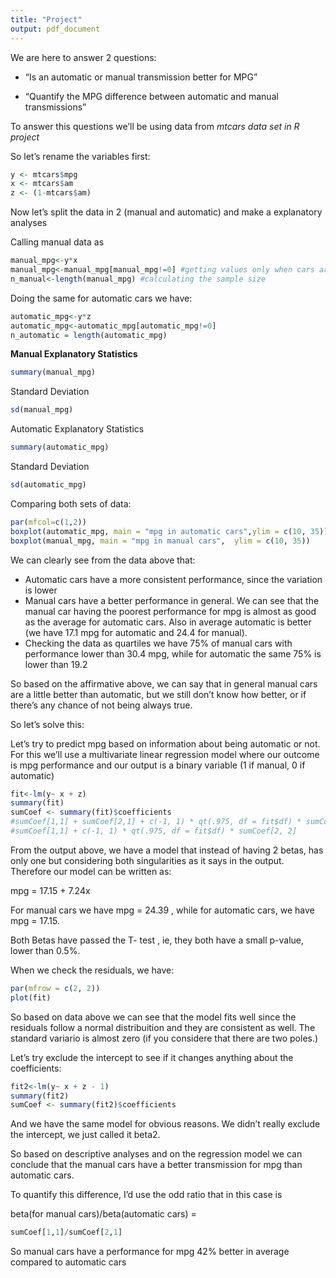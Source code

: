 ```yaml
---
title: "Project"
output: pdf_document
---
```


We are here to answer 2 questions:

- "Is an automatic or manual transmission better for MPG"

- "Quantify the MPG difference between automatic and manual transmissions"

To answer this questions we'll be using data from *mtcars data set in R project*

So let's rename the variables first:

```r
y <- mtcars$mpg
x <- mtcars$am
z <- (1-mtcars$am)
```
Now let's split the data in 2 (manual and automatic) and make a explanatory analyses

Calling manual data as 

```r
manual_mpg<-y*x 
manual_mpg<-manual_mpg[manual_mpg!=0] #getting values only when cars are manual
n_manual<-length(manual_mpg) #calculating the sample size
```

Doing the same for automatic cars we have:
```r
automatic_mpg<-y*z
automatic_mpg<-automatic_mpg[automatic_mpg!=0]
n_automatic = length(automatic_mpg)
```

**Manual Explanatory Statistics**
```r
summary(manual_mpg)
```
Standard Deviation
```r
sd(manual_mpg)
```

Automatic Explanatory Statistics
```r
summary(automatic_mpg)
```
Standard Deviation
```r
sd(automatic_mpg)
```

Comparing both sets of data:

```r
par(mfcol=c(1,2))
boxplot(automatic_mpg, main = "mpg in automatic cars",ylim = c(10, 35))
boxplot(manual_mpg, main = "mpg in manual cars",  ylim = c(10, 35))

```

We can clearly see from the data above that:

- Automatic cars have a more consistent performance, since the variation is lower
- Manual cars have a better performance in general. We can see that the manual car having the poorest performance for mpg is almost as good as the average for automatic cars. Also in average automatic is better (we have 17.1 mpg for automatic and 24.4 for manual).
- Checking the data as quartiles we have 75% of manual cars with performance lower than 30.4 mpg, while for automatic the same 75% is lower than 19.2

So based on the affirmative above, we can say that in general manual cars are a little better than automatic, but we still don't know how better, or if there's any chance of not being always true.

So let's solve this:

Let's try to predict mpg based on information about being automatic or not. For this we'll use a multivariate linear regression model where our outcome is mpg performance and our output is a binary variable (1 if manual, 0 if automatic)


```r
fit<-lm(y~ x + z)
summary(fit)
sumCoef <- summary(fit)$coefficients
#sumCoef[1,1] + sumCoef[2,1] + c(-1, 1) * qt(.975, df = fit$df) * sumCoef[2, 2]
#sumCoef[1,1] + c(-1, 1) * qt(.975, df = fit$df) * sumCoef[2, 2]

```


From the output above, we have a model that instead of having 2 betas, has only one but 
considering both singularities as it says in the output. Therefore our model can be written as:

mpg = 17.15 + 7.24x

For manual cars we have mpg = 24.39 , while for automatic cars, we have mpg = 17.15.

Both Betas have passed the T- test , ie, they both have a small p-value, lower than 0.5%. 

When we check the residuals, we have:

```r
par(mfrow = c(2, 2))
plot(fit)
```

So based on data above we can see that the model fits well since the residuals follow a normal distribuition and they are consistent as well. The standard variario is almost zero (if you considere that there are two poles.)

Let's try exclude the intercept to see if it changes anything about the coefficients:


```r
fit2<-lm(y~ x + z - 1)
summary(fit2)
sumCoef <- summary(fit2)$coefficients
```
And we have the same model for obvious reasons. We didn't really exclude the intercept, we just called it beta2.

So based on descriptive analyses and on the regression model we can conclude that the manual cars have a better transmission for mpg than automatic cars.

To quantify this difference, I'd use the odd ratio that in this case is 

beta(for manual cars)/beta(automatic cars) = 
```r
sumCoef[1,1]/sumCoef[2,1]
```
So manual cars have a performance for mpg 42% better in average compared to automatic cars


